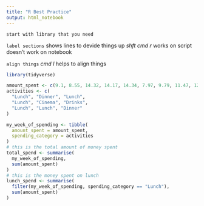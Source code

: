 ```yaml
---
title: "R Best Practice"
output: html_notebook
---
```


`start with library that you need`


` label sections  `
shows lines to devide things up 
_shft cmd r_ works on script doesn't work on notebook


`align things `
_cmd  I_
helps to align things 

```r
library(tidyverse)

amount_spent <- c(9.1, 8.55, 14.32, 14.17, 14.34, 7.97, 9.79, 11.47, 12.44)
activities <- c(
  "Lunch", "Dinner", "Lunch",
  "Lunch", "Cinema", "Drinks",
  "Lunch", "Lunch", "Dinner"
)

my_week_of_spending <- tibble(
  amount_spent = amount_spent,
  spending_category = activities
)
# this is the total amount of money spent
total_spend <- summarise(
  my_week_of_spending,
  sum(amount_spent)
)
# this is the money spent on lunch
lunch_spend <- summarise(
  filter(my_week_of_spending, spending_category == "Lunch"),
  sum(amount_spent)
)
```
```r

```




